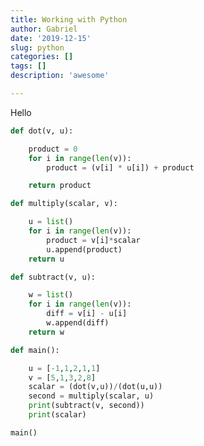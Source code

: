 ```yaml
---
title: Working with Python
author: Gabriel
date: '2019-12-15'
slug: python
categories: []
tags: []
description: 'awesome'

---
```


Hello

```python
def dot(v, u):

    product = 0
    for i in range(len(v)):
        product = (v[i] * u[i]) + product

    return product

def multiply(scalar, v):

    u = list()
    for i in range(len(v)):
        product = v[i]*scalar
        u.append(product)
    return u

def subtract(v, u):

    w = list()
    for i in range(len(v)):
        diff = v[i] - u[i]
        w.append(diff)
    return w

def main():

    u = [-1,1,2,1,1]
    v = [5,1,3,2,8]
    scalar = (dot(v,u))/(dot(u,u))
    second = multiply(scalar, u)
    print(subtract(v, second))
    print(scalar)

main()


```